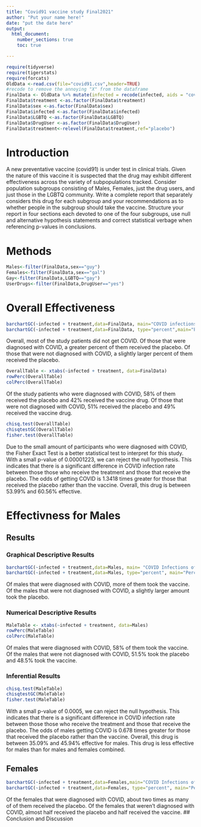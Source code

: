 ```yaml
---
title: "Covid91 vaccine study Final2021"
author: "Put your name here!"
date: "put the date here"
output: 
  html_document:
    number_sections: true
    toc: true

---
```


```r
require(tidyverse)
require(tigerstats)
require(forcats)
OldData <-read.csv(file="covid91.csv",header=TRUE)
#recode to remove the annoying "X" from the dataframe
FinalData <- OldData %>% mutate(infected = recode(infected, aids = "covid", none = "OK" )) %>% select(-one_of("X"))
FinalData$treatment <-as.factor(FinalData$treatment)
FinalData$sex <-as.factor(FinalData$sex)
FinalData$infected <-as.factor(FinalData$infected)
FinalData$LGBTQ <-as.factor(FinalData$LGBTQ)
FinalData$DrugUser <-as.factor(FinalData$DrugUser)
FinalData$treatment<-relevel(FinalData$treatment,ref="placebo")
```

# Introduction

A new  preventative vaccine (covid91) is under test in clinical trials. Given the nature of this vaccine it is suspected that the drug may exhibit different effectiveness across the variety of subpopulations tracked. Consider population subgroups consisting of Males, Females, just the drug users, and just those in the LGBTQ community. Write a complete report that separately considers this drug for each subgroup and your recommendations as to whether people in the subgroup should take the vaccine. Structure your report in four sections each devoted to one of the four subgroups, use null and alternative hypothesis statements and correct statistical verbage when referencing p-values in conclusions.

# Methods

```r
Males<-filter(FinalData,sex=="guy")
Females<-filter(FinalData,sex=="gal")
Gay<-filter(FinalData,LGBTQ=="gay")
UserDrugs<-filter(FinalData,DrugUser=="yes")
```

# Overall Effectiveness 
```r
barchartGC(~infected + treatment,data=FinalData, main="COVID infections by treatment type",xlab="Infection")
barchartGC(~infected + treatment,data=FinalData, type="percent",main="Percent COVID Infections by treatment type", xlab="Infection")

```
  
Overall, most of the study patients did not get COVID. Of those that were diagnosed with COVID, a greater percent of them received the placebo. Of those that were not diagnosed with COVID, a slightly larger percent of them received the placebo.  

```r
OverallTable <- xtabs(~infected + treatment, data=FinalData)
rowPerc(OverallTable)
colPerc(OverallTable)
```
  
Of the study patients who were diagnosed with COVID, 58% of them received the placebo and 42% received the vaccine drug. Of those that were not diagnosed with COVID, 51% received the placebo and 49% received the vaccine drug.
  
```r
chisq.test(OverallTable)
chisqtestGC(OverallTable)
fisher.test(OverallTable)
```
  
Due to the small amount of participants who were diagnosed with COVID, the Fisher Exact Test is a better statistical test to interpret for this study. With a small p-value of 0.00001223, we can reject the null hypothesis. This indicates that there is a significant difference in COVID infection rate between those those who receive the treatment and those that receive the placebo. The odds of getting COVID is 1.3418 times greater for those that received the placebo rather than the vaccine.
Overall, this drug is between 53.99% and 60.56% effective.
  
# Effectivness for Males

## Results

### Graphical Descriptive Results

```r
barchartGC(~infected + treatment,data=Males, main= "COVID Infections of males by treatment type", xlab="Infection")
barchartGC(~infected + treatment,data=Males, type="percent", main="Percent COVID Infections of males by treatment type", xlab="Infection")
```
  
Of males that were diagnosed with COVID, more of them took the vaccine. Of the males that were not diagnosed with COVID, a slightly larger amount took the placebo.  
    
### Numerical Descriptive Results

```r
MaleTable <- xtabs(~infected + treatment, data=Males)
rowPerc(MaleTable)
colPerc(MaleTable)
```
  
Of males that were diagnosed with COVID, 58% of them took the vaccine. Of the males that were not diagnosed with COVID,  51.5% took the placebo and 48.5% took the vaccine. 
    
### Inferential Results

```r
chisq.test(MaleTable)
chisqtestGC(MaleTable)
fisher.test(MaleTable)
```
  
With a small p-value of 0.0005, we can reject the null hypothesis. This indicates that there is a significant difference in COVID infection rate between those those who receive the treatment and those that receive the placebo. The odds of males getting COVID is 0.678 times greater for those that received the placebo rather than the vaccine. 
Overall, this drug is between 35.09% and 45.94% effective for males. This drug is less effective for males than for males and females combined.
  
## Females
```r
barchartGC(~infected + treatment,data=Females,main="COVID Infections of females by treatment type", xlab="Infection")
barchartGC(~infected + treatment,data=Females, type="percent", main="Percent COVID Infections of females by treatment type", xlab="Infection")

```
Of the females that were diagnosed with COVID, about two times as many of of them received the placebo. Of the females that weren't diagnosed with COVID, almost half received the placebo and half received the vaccine.
## Conclusion and Discussion

